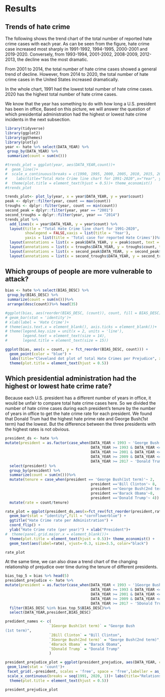 # Results

## Trends of hate crime

The following shows the trend chart of the total number of reported hate crime cases with each year. As can be seen from the figure, hate crime case increased most sharply in 1991-1992, 1994-1995, 2000-2001 and 2019-2020. Conversely, from 1993-1994, 2001-2002, 2008-2009, 2012-2013, the decline was the most dramatic.

From 2001 to 2014, the total number of hate crime cases showed a general trend of decline. However, from 2014 to 2020, the total number of hate crime cases in the United States increased dramatically.

In the whole chart, 1991 had the lowest total number of hate crime cases. 2020 has the highest total number of hate crime cases. 

We know that the year has something to do with how long a U.S. president has been in office, Based on this picture, we will answer the question of which presidential administration had the highest or lowest hate crime incidents in the next subsection. 


```r
library(tidyverse)
library(ggplot2)
library(ggthemes)
library(plotly)
year <- hate %>% select(DATA_YEAR) %>%
 group_by(DATA_YEAR) %>%
 summarize(count = sum(n()))

#trends_plot = ggplot(year, aes(DATA_YEAR,count))+
#  geom_line()+
#  scale_x_continuous(breaks = c(1990, 1995, 2000, 2005, 2010, 2015, 2020))+
#    labs(title="Total Hate Crime line chart for 1991-2020",x="Year", y = "Total case for reported Hate Crimes")+
#  theme(plot.title = element_text(hjust = 0.5))+ theme_economist() 
#trends_plot

trends_plot<- plot_ly(year, x = year$DATA_YEAR, y = year$count)
peak <- dplyr::filter(year, count == max(count))
troughs <- dplyr::filter(year, count == min(count))
second_peak = dplyr::filter(year, year == "2001")
second_troughs = dplyr::filter(year, year == "2014")
trends_plot %>%
  add_lines(x = year$DATA_YEAR, y = year$count) %>%
  layout(title = "Total Hate Crime line chart for 1991-2020",
         showlegend = FALSE,xaxis = list(title = 'Year'), 
         yaxis = list(title = 'Total case for reported Hate Crimes'))%>%
  layout(annotations = list(x = peak$DATA_YEAR, y = peak$count, text = "First Peak", showarrow = T)) %>%
  layout(annotations = list(x = troughs$DATA_YEAR, y = troughs$count, text = "First Trough", showarrow = T)) %>%
  layout(annotations = list(x = second_peak$DATA_YEAR, y = second_peak$count, text = "Second Peak", showarrow = T))%>%
  layout(annotations = list(x = second_troughs$DATA_YEAR, y = second_troughs$count, text = "Second Trough", showarrow = T))  


```


## Which groups of people are more vulnerable to attack?


```r
bias <- hate %>% select(BIAS_DESC) %>%
 group_by(BIAS_DESC) %>%
 summarize(count = sum(n()))%>%
 arrange(desc(count))%>% head(35)

#ggplot(bias, aes(reorder(BIAS_DESC, (count)), count, fill = BIAS_DESC))+
# geom_bar(stat = 'identity')+
# xlab(label = 'Hate Crime')+
# theme(axis.text.x = element_blank(), axis.ticks = element_blank())+
# theme(legend.key.size = unit(x = 2, units = 'line'),
#       legend.text = element_text(size = 14),
#       legend.title = element_text(size = 15))

ggplot(bias, aes(x = count, y = fct_reorder(BIAS_DESC, count))) +
  geom_point(color = "blue") +
  labs(title="Cleveland dot plot of total Hate Crimes per Prejudice", x = "Hate Crime cases", y = "Prejudice")+  theme_linedraw() +
  theme(plot.title = element_text(hjust = 0.5))

```



## Which presidential administration had the highest or lowest hate crime rate?

Because each U.S. president has a different number of years in office, it would be unfair to compare total hate crime cases here. So we divided the number of hate crime cases during each president's tenure by the number of years in office to get the hate crime rate for each president. We found that Donald Trum had the highest hate prime rate and George Bush(1st term) had the lowest. But the difference between the three presidents with the highest rates is not obvious.

```r
president_ds <- hate %>% 
mutate(president = as.factor(case_when(DATA_YEAR < 1993 ~ 'George Bush(1st term)',
                                       DATA_YEAR >= 1993 & DATA_YEAR <= 2000 ~ 'Bill Clinton',
                                       DATA_YEAR >= 2001 & DATA_YEAR <= 2008 ~ 'George Bush(2nd term)',
                                       DATA_YEAR >= 2009 & DATA_YEAR <= 2016 ~ 'Barack Obama',
                                       DATA_YEAR >= 2017 ~ 'Donald Trump'))) %>% 
  select(president) %>%
  group_by(president) %>%
  summarize(count = sum(n()))%>%
  mutate(tenure = case_when(president == 'George Bush(1st term)'~ 2,
                                       president =='Bill Clinton'~ 8,
                                       president =='George Bush(2nd term)'~ 8,
                                       president =='Barack Obama'~8,
                                       president =='Donald Trump'~ 4)) %>%
  mutate(rate = count/tenure)

rate_plot = ggplot(president_ds,aes(x=fct_rev(fct_reorder(president,rate,.desc = TRUE)),y=rate)) +
  geom_bar(stat = "identity",fill = "cornflowerblue") +
  ggtitle("Hate Crime rate per Administration") +
  coord_flip() +
  ylab("Hate Crime rate (per year)") + xlab("President")+
#  theme(panel.grid.major.x = element_blank())+
  theme(plot.title = element_text(hjust = 0.5))+ theme_economist() +
  geom_text(aes(label=rate), vjust=-0.3, size=3.5, color="black")

rate_plot
```

At the same time, we can also draw a trend chart of the changing relationship of prejudice over time during the tenure of different presidents.

```r
bias_top_5 = bias %>% head(5)
president_prejudice <- hate %>% 
mutate(president = as.factor(case_when(DATA_YEAR < 1993 ~ '1George Bush(1st term)',
                                       DATA_YEAR >= 1993 & DATA_YEAR <= 2000 ~ '2Bill Clinton',
                                       DATA_YEAR >= 2001 & DATA_YEAR <= 2008 ~ '3George Bush(2nd term)',
                                       DATA_YEAR >= 2009 & DATA_YEAR <= 2016 ~ '4Barack Obama',
                                       DATA_YEAR >= 2017 ~ '5Donald Trump')))%>% 
  filter(BIAS_DESC %in% bias_top_5$BIAS_DESC)%>%
  select(DATA_YEAR,president,BIAS_DESC) 

predident_names <- c(
                    `1George Bush(1st term)` = "George Bush
(1st term)",
                    `2Bill Clinton` = "Bill Clinton",
                    `3George Bush(2nd term)` = "George Bush(2nd term)",
                    `4Barack Obama` = "Barack Obama",
                    `5Donald Trump` = "Donald Trump"
                    )

president_prejudice_plot = ggplot(president_prejudice, aes(DATA_YEAR, color = BIAS_DESC))+
 geom_line(stat = 'count')+
 facet_grid(.~president, scales = 'free', space = 'free',labeller = as_labeller(predident_names))+
 scale_x_continuous(breaks = seq(1991, 2020, 1))+ labs(title="Relationship between prejudice over time during presidency", x = "Year", y = "Hate Crime Cases")+  theme_linedraw() +
  theme(plot.title = element_text(hjust = 0.5))

president_prejudice_plot
```




















